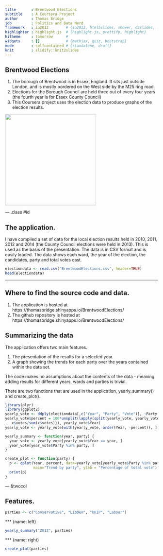 ```yaml
---
title       : Brentwood Elections 
subtitle    : A Coursera Project
author      : Thomas Bridge
job         : Politics and Data Nerd
framework   : io2012        # {io2012, html5slides, shower, dzslides, ...}
highlighter : highlight.js  # {highlight.js, prettify, highlight}
hitheme     : tomorrow      # 
widgets     : []            # {mathjax, quiz, bootstrap}
mode        : selfcontained # {standalone, draft}
knit        : slidify::knit2slides
---
```


## Brentwood Elections

1. The borough of Brentwood is in Essex, England.   It sits just outside London, and is mostly bordered on the West
side by the M25 ring road.
2. Elections for the Borough Council are held three out of every four years (the fourth year is for Essex County Council)
3. This Coursera project uses the election data to produce graphs of the election results.

<img src='brentwood_800.jpg' height='300' />

--- .class #id 

## The application.

I have compiled a set of data for the local election results held in 2010, 2011, 2012 and 2014 (the County Council elections were held in 2013).   This is used as the basis of the presentation.  The data is in CSV format and is
easily loaded. The data shows each ward, the year of the election, the candidates, party and total votes cast.

```r
electiondata <- read.csv("BrentwoodElections.csv", header=TRUE)
head(electiondata)
```

---

## Where to find the source code and data.

1.  The application is hosted at https://thomasbridge.shinyapps.io/BrentwoodElections/
2.  The github repository is hosted at https://thomasbridge.shinyapps.io/BrentwoodElections/

## Summarizing the data

The application offers two main features.

1. The presentation of the results for a selected year.
2. A graph showing the trends for each party over the years contained within the data set.

The code makes no assumptions about the contents of the data - meaning adding results for different years, wards and 
parties is trivial.

There are two functions that are used in the application, yearly_summary() and create_plot().  

```r
library(plyr)
library(ggplot2)
yearly_vote <- ddply(electiondata[,c("Year", "Party", "Vote")], ~Party + Year, summarize, votes=sum(Vote))
yearly_vote$percent = 100*unsplit(lapply(split(yearly_vote, yearly_vote$Year), function(x) { 
   x$votes/sum(x$votes)}), yearly_vote$Year)
yearly_vote <- yearly_vote[with(yearly_vote, order(Year, -percent)), ]

yearly_summary <- function(year, party) {
  year_vote <- yearly_vote[yearly_vote$Year == year, ]
  year_vote[year_vote$Party %in% party, ]
}

create_plot <- function(party) {
  p <- qplot(Year, percent, data=yearly_vote[yearly_vote$Party %in% party, ], group=Party, colour=Party, 
             main="Trend by party", ylab = "Percentage of total vote") + geom_line()
  print(p)
}
```


--- &twocol

## Features.

```r
parties <- c("Conservative", "LibDem", "UKIP", "Labour")
```

*** {name: left}

```r
yearly_summary("2012", parties)
```


*** {name: right}

```r
create_plot(parties)
```





